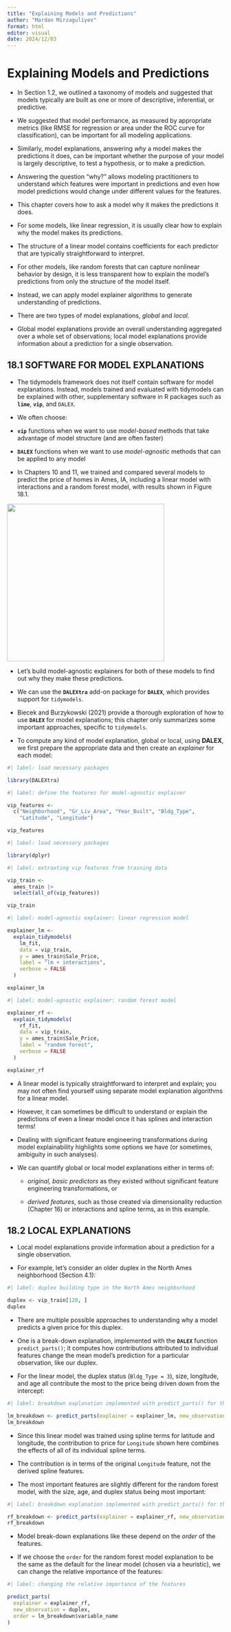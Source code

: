 ```yaml
---
title: "Explaining Models and Predictions"
author: "Mardan Mirzaguliyev"
format: html
editor: visual
date: 2024/12/03
---
```


# Explaining Models and Predictions

-   In Section 1.2, we outlined a taxonomy of models and suggested that models typically are built as one or more of descriptive, inferential, or predictive.

-   We suggested that model performance, as measured by appropriate metrics (like RMSE for regression or area under the ROC curve for classification), can be important for all modeling applications.

-   Similarly, model explanations, answering *why* a model makes the predictions it does, can be important whether the purpose of your model is largely descriptive, to test a hypothesis, or to make a prediction.

-   Answering the question “why?” allows modeling practitioners to understand which features were important in predictions and even how model predictions would change under different values for the features.

-   This chapter covers how to ask a model why it makes the predictions it does.

-   For some models, like linear regression, it is usually clear how to explain why the model makes its predictions.

-   The structure of a linear model contains coefficients for each predictor that are typically straightforward to interpret.

-   For other models, like random forests that can capture nonlinear behavior by design, it is less transparent how to explain the model’s predictions from only the structure of the model itself.

-   Instead, we can apply model explainer algorithms to generate understanding of predictions.

-   There are two types of model explanations, *global* and *local*.

-   Global model explanations provide an overall understanding aggregated over a whole set of observations; local model explanations provide information about a prediction for a single observation.

## 18.1 SOFTWARE FOR MODEL EXPLANATIONS

-   The tidymodels framework does not itself contain software for model explanations. Instead, models trained and evaluated with tidymodels can be explained with other, supplementary software in R packages such as **`lime`**, **`vip`**, and `DALEX`.

-   We often choose:

-   **`vip`** functions when we want to use *model-based* methods that take advantage of model structure (and are often faster)

-   **`DALEX`** functions when we want to use *model-agnostic* methods that can be applied to any model

-   In Chapters 10 and 11, we trained and compared several models to predict the price of homes in Ames, IA, including a linear model with interactions and a random forest model, with results shown in Figure 18.1.

![](images/Screenshot%202024-12-03%20at%2023.23.06.png){width="365"}

-   Let’s build model-agnostic explainers for both of these models to find out why they make these predictions.

-   We can use the **`DALEXtra`** add-on package for **`DALEX`**, which provides support for `tidymodels`.

-   Biecek and Burzykowski (2021) provide a thorough exploration of how to use **`DALEX`** for model explanations; this chapter only summarizes some important approaches, specific to `tidymodels`.

-   To compute any kind of model explanation, global or local, using **DALEX**, we first prepare the appropriate data and then create an *explainer* for each model:

```r
#| label: load necessary packages

library(DALEXtra)
```

```r
#| label: define the features for model-agnostic explainer

vip_features <- 
  c("Neighborhood", "Gr_Liv_Area", "Year_Built", "Bldg_Type", 
    "Latitude", "Longitude")

vip_features
```

```r
#| label: load necessary packages

library(dplyr)
```

```r
#| label: extraxting vip features from training data

vip_train <- 
  ames_train |> 
  select(all_of(vip_features))

vip_train
```

```r
#| label: model-agnostic explainer: linear regression model

explainer_lm <- 
  explain_tidymodels(
    lm_fit,
    data = vip_train,
    y = ames_train$Sale_Price,
    label = "lm + interactions",
    verbose = FALSE
  )

explainer_lm
```

```r
#| label: model-agnostic explainer: random forest model

explainer_rf <- 
  explain_tidymodels(
    rf_fit,
    data = vip_train,
    y = ames_train$Sale_Price,
    label = "random forest",
    verbose = FALSE
  )

explainer_rf
```

-   A linear model is typically straightforward to interpret and explain; you may not often find yourself using separate model explanation algorithms for a linear model.

-   However, it can sometimes be difficult to understand or explain the predictions of even a linear model once it has splines and interaction terms!

-   Dealing with significant feature engineering transformations during model explainability highlights some options we have (or sometimes, ambiguity in such analyses).

-   We can quantify global or local model explanations either in terms of:

    -   *original, basic predictors* as they existed without significant feature engineering transformations, or

    -   *derived features*, such as those created via dimensionality reduction (Chapter 16) or interactions and spline terms, as in this example.

## 18.2 LOCAL EXPLANATIONS

-   Local model explanations provide information about a prediction for a single observation.

-   For example, let’s consider an older duplex in the North Ames neighborhood (Section 4.1):

```r
#| label: duplex building type in the North Ames neighborhood

duplex <- vip_train[120, ]
duplex
```

-   There are multiple possible approaches to understanding why a model predicts a given price for this duplex.

-   One is a break-down explanation, implemented with the **`DALEX`** function `predict_parts()`; it computes how contributions attributed to individual features change the mean model’s prediction for a particular observation, like our duplex.

-   For the linear model, the duplex status (`Bldg_Type = 3`), size, longitude, and age all contribute the most to the price being driven down from the intercept:

```r
#| label: breakdown explanation implemented with predict_parts() for the linear model

lm_breakdown <- predict_parts(explainer = explainer_lm, new_observation = duplex)
lm_breakdown
```

-   Since this linear model was trained using spline terms for latitude and longitude, the contribution to price for `Longitude` shown here combines the effects of all of its individual spline terms.

-   The contribution is in terms of the original `Longitude` feature, not the derived spline features.

-   The most important features are slightly different for the random forest model, with the size, age, and duplex status being most important:

```r
#| label: breakdown explanation implemented with predict_parts() for the random forest model

rf_breakdown <- predict_parts(explainer = explainer_rf, new_observation = duplex)
rf_breakdown
```

-   Model break-down explanations like these depend on the *order* of the features.

-   If we choose the `order` for the random forest model explanation to be the same as the default for the linear model (chosen via a heuristic), we can change the relative importance of the features:

```r
#| label: changing the relative importance of the features

predict_parts(
  explainer = explainer_rf,
  new_observation = duplex,
  order = lm_breakdown$variable_name
)
```
